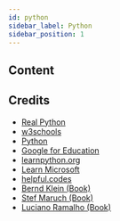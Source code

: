 ```yaml
---
id: python
sidebar_label: Python
sidebar_position: 1
---
```



## Content


<DocCardList />


## Credits

- [Real Python](https://realpython.com)
- [w3schools](https://www.w3schools.com/python/default.asp)
- [Python](https://www.python.org/)
- [Google for Education](https://developers.google.com/edu/python/)
- [learnpython.org](https://www.learnpython.org/)
- [Learn Microsoft](https://learn.microsoft.com/en-us/training/paths/beginner-python/)
- [helpful.codes](https://python.helpful.codes/)
- [Bernd Klein (Book)](https://www.amazon.com/stores/author/B00G34KN4U)
- [Stef Maruch (Book)](https://www.amazon.com/stores/Stef-Maruch/author/B001IO9JYK)
- [Luciano Ramalho (Book)](https://www.amazon.com/stores/Luciano-Ramalho/author/B00O6IY1S4)
